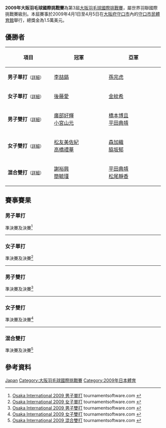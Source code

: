 {{noteTA|G1=Badminton}}
{{infobox badminton event
|name           = 2009年大阪羽毛球國際挑戰賽
|image          = 
|size           = 
|caption        =
|dates          = 2009年4月1日－4月5日
|number_edition = 第3屆
|level          = 4A
|prize_money    = 1.5萬美元
|location       = {{JPN}}[[大阪府|大阪府]][[守口市|守口市]]
|venue          = [[守口市民體育館|守口市民體育館]]
|previous       = 2008年大阪羽毛球國際挑戰賽 
|next           = 2010年大阪羽毛球國際挑戰賽
}}
'''2009年大阪羽毛球國際挑戰賽'''為第3屆[[大阪羽毛球國際挑戰賽|大阪羽毛球國際挑戰賽]]，屬世界羽聯國際挑戰賽級別。本屆賽事於2009年4月1日至4月5日在[[大阪府|大阪府]][[守口市|守口市]]內的[[守口市民體育館|守口市民體育館]]舉行，總獎金為1.5萬美元。

== 優勝者 ==
{| class=wikitable style="font-size:small"
!width="200"|項目
!width="250"|冠軍
!width="250"|亞軍
|-
|'''男子單打'''<small>（[[#男子單打|詳細]]）</small>
|{{flagicon|KOR}} [[李喆鎬|李喆鎬]]
|{{flagicon|KOR}} [[孫完虎|孫完虎]]
|-
|'''女子單打'''<small>（[[#女子單打|詳細]]）</small>
|{{flagicon|JPN}} [[後藤愛|後藤愛]]
|{{flagicon|KOR}} [[金紋希|金紋希]]
|-
|'''男子雙打'''<small>（[[#男子雙打|詳細]]）</small>
|{{flagicon|JPN}} [[廣部好輝|廣部好輝]]<br/>{{flagicon|JPN}} [[小宮山元|小宮山元]]
|{{flagicon|JPN}} [[橋本博且|橋本博且]]<br/>{{flagicon|JPN}} [[平田典靖|平田典靖]]
|-
|'''女子雙打'''<small>（[[#女子雙打|詳細]]）</small>
|{{flagicon|JPN}} [[松友美佐紀|松友美佐紀]]<br/>{{flagicon|JPN}} [[高橋禮華|高橋禮華]]
|{{flagicon|JPN}} [[森加織|森加織]]<br/>{{flagicon|JPN}} [[脇坂郁|脇坂郁]]
|-
|'''混合雙打'''<small>（[[#混合雙打|詳細]]）</small>
|{{flagicon|TPE}} [[謝裕興|謝裕興]]<br/>{{flagicon|TPE}} [[簡毓瑾|簡毓瑾]]
|{{flagicon|JPN}} [[平田典靖|平田典靖]]<br/>{{flagicon|JPN}} [[松尾靜香|松尾靜香]]
|}

== 賽事賽果 ==
=== 男子單打 ===
;準決賽及決賽<ref name="MS">[http://tournamentsoftware.com/sport/draw.aspx?id=EDFB6C3E-5112-4388-93CB-3A4D008E9347&draw=1 Osaka International 2009 男子單打] tournamentsoftware.com {{en}}</ref>
{{4TeamBracket-Tennis3-v2
| team-width=200
| RD1-seed1=
| RD1-team1='''{{flagicon|KOR}} [[李喆鎬|李喆鎬]]
| RD1-score1-1='''21
| RD1-score1-2='''21
| RD1-score1-3=
| RD1-seed2=
| RD1-team2={{flagicon|KOR}} [[金沙朗|金沙朗]]
| RD1-score2-1=11
| RD1-score2-2=15
| RD1-score2-3=

| RD1-seed3=
| RD1-team3='''{{flagicon|KOR}} [[孫完虎|孫完虎]]
| RD1-score3-1='''21
| RD1-score3-2=11
| RD1-score3-3='''21
| RD1-seed4=
| RD1-team4={{flagicon|KOR}} [[蔣瑛秀|蔣瑛秀]]
| RD1-score4-1=11
| RD1-score4-2='''21
| RD1-score4-3=15

| RD2-seed1=
| RD2-team1='''{{flagicon|KOR}} [[李喆鎬|李喆鎬]]
| RD2-score1-1=19
| RD2-score1-2='''21
| RD2-score1-3='''21
| RD2-seed2=
| RD2-team2={{flagicon|KOR}} [[孫完虎|孫完虎]]
| RD2-score2-1='''21
| RD2-score2-2=11
| RD2-score2-3=11
}}
----

=== 女子單打 ===
;準決賽及決賽<ref name="WS">[http://tournamentsoftware.com/sport/draw.aspx?id=EDFB6C3E-5112-4388-93CB-3A4D008E9347&draw=2 Osaka International 2009 女子單打] tournamentsoftware.com {{en}}</ref>
{{4TeamBracket-Tennis3-v2
| team-width=200
| RD1-seed1=1
| RD1-team1='''{{flagicon|JPN}} [[後藤愛|後藤愛]]
| RD1-score1-1='''22
| RD1-score1-2=15
| RD1-score1-3='''21
| RD1-seed2=
| RD1-team2={{flagicon|JPN}} [[今井幸代|今井幸代]]
| RD1-score2-1=20
| RD1-score2-2='''21
| RD1-score2-3=15

| RD1-seed3=
| RD1-team3='''{{flagicon|KOR}} [[金紋希|金紋希]]
| RD1-score3-1='''21
| RD1-score3-2='''21
| RD1-score3-3=
| RD1-seed4=
| RD1-team4={{flagicon|KOR}} [[成池鉉|成池鉉]]
| RD1-score4-1=12
| RD1-score4-2=12
| RD1-score4-3=

| RD2-seed1=1
| RD2-team1='''{{flagicon|JPN}} [[後藤愛|後藤愛]]
| RD2-score1-1='''21
| RD2-score1-2='''21
| RD2-score1-3=
| RD2-seed2=
| RD2-team2={{flagicon|KOR}} [[金紋希|金紋希]]
| RD2-score2-1=14
| RD2-score2-2=14
| RD2-score2-3=
}}
----

=== 男子雙打 ===
;準決賽及決賽<ref name="MD">[http://tournamentsoftware.com/sport/draw.aspx?id=EDFB6C3E-5112-4388-93CB-3A4D008E9347&draw=3 Osaka International 2009 男子雙打] tournamentsoftware.com {{en}}</ref>
{{4TeamBracket-Tennis3-v2
| team-width=200
| RD1-seed1=1
| RD1-team1={{flagicon|JPN}} [[早川賢一|早川賢一]]<br/> {{flagicon|JPN}} [[數野健太|數野健太]]
| RD1-score1-1='''21
| RD1-score1-2=19
| RD1-score1-3=12
| RD1-seed2=
| RD1-team2='''{{flagicon|JPN}} [[廣部好輝|廣部好輝]]<br/> {{flagicon|JPN}} [[小宮山元|小宮山元]]
| RD1-score2-1=18
| RD1-score2-2='''21
| RD1-score2-3='''21

| RD1-seed3=
| RD1-team3={{flagicon|JPN}} [[小松崎佑也|小松崎佑也]]<br/> {{flagicon|JPN}} [[垰畑亮太|垰畑亮太]]
| RD1-score3-1='''21
| RD1-score3-2=15
| RD1-score3-3=20
| RD1-seed4=2
| RD1-team4='''{{flagicon|JPN}} [[橋本博且|橋本博且]]<br/> {{flagicon|JPN}} [[平田典靖|平田典靖]]
| RD1-score4-1=19
| RD1-score4-2='''21
| RD1-score4-3='''22

| RD2-seed1=
| RD2-team1='''{{flagicon|JPN}} [[廣部好輝|廣部好輝]]<br/> {{flagicon|JPN}} [[小宮山元|小宮山元]]
| RD2-score1-1='''21
| RD2-score1-2='''21
| RD2-score1-3=
| RD2-seed2=2
| RD2-team2={{flagicon|JPN}} [[橋本博且|橋本博且]]<br/> {{flagicon|JPN}} [[平田典靖|平田典靖]]
| RD2-score2-1=19
| RD2-score2-2=10
| RD2-score2-3=
}}
----

=== 女子雙打 ===
;準決賽及決賽<ref name="WD">[http://tournamentsoftware.com/sport/draw.aspx?id=EDFB6C3E-5112-4388-93CB-3A4D008E9347&draw=4 Osaka International 2009 女子雙打] tournamentsoftware.com {{en}}</ref>
{{4TeamBracket-Tennis3-v2
| team-width=200
| RD1-seed1=1
| RD1-team1={{flagicon|JPN}} [[藤井瑞希|藤井瑞希]]<br/> {{flagicon|JPN}} [[垣岩令佳|垣岩令佳]]
| RD1-score1-1='''21
| RD1-score1-2=19
| RD1-score1-3=20
| RD1-seed2=
| RD1-team2='''{{flagicon|JPN}} [[松友美佐紀|松友美佐紀]]<br/> {{flagicon|JPN}} [[高橋禮華|高橋禮華]]
| RD1-score2-1=15
| RD1-score2-2='''21
| RD1-score2-3='''22

| RD1-seed3=
| RD1-team3='''{{flagicon|JPN}} [[森加織|森加織]]<br/> {{flagicon|JPN}} [[脇坂郁|脇坂郁]]
| RD1-score3-1='''21
| RD1-score3-2='''21
| RD1-score3-3=
| RD1-seed4=
| RD1-team4={{flagicon|JPN}} [[福万尚子|福万尚子]]<br/> {{flagicon|JPN}} [[高橋沙也加|高橋沙也加]]
| RD1-score4-1=7
| RD1-score4-2=10
| RD1-score4-3=

| RD2-seed1=
| RD2-team1='''{{flagicon|JPN}} [[松友美佐紀|松友美佐紀]]<br/> {{flagicon|JPN}} [[高橋禮華|高橋禮華]]
| RD2-score1-1='''21
| RD2-score1-2=16
| RD2-score1-3='''24
| RD2-seed2=
| RD2-team2={{flagicon|JPN}} [[森加織|森加織]]<br/> {{flagicon|JPN}} [[脇坂郁|脇坂郁]]
| RD2-score2-1=16
| RD2-score2-2='''21
| RD2-score2-3=22
}}
----

=== 混合雙打 ===
;準決賽及決賽<ref name="XD">[http://tournamentsoftware.com/sport/draw.aspx?id=EDFB6C3E-5112-4388-93CB-3A4D008E9347&draw=5 Osaka International 2009 混合雙打] tournamentsoftware.com {{en}}</ref>
{{4TeamBracket-Tennis3-v2
| team-width=200
| RD1-seed1=1
| RD1-team1='''{{flagicon|TPE}} [[謝裕興|謝裕興]]<br/> {{flagicon|TPE}} [[簡毓瑾|簡毓瑾]]
| RD1-score1-1='''21
| RD1-score1-2='''21
| RD1-score1-3=
| RD1-seed2=
| RD1-team2={{flagicon|JPN}} [[垰畑亮太|垰畑亮太]]<br/> {{flagicon|JPN}} [[高橋禮華|高橋禮華]]
| RD1-score2-1=18
| RD1-score2-2=19
| RD1-score2-3=

| RD1-seed3=
| RD1-team3={{flagicon|JPN}} [[橋本博且|橋本博且]]<br/> {{flagicon|JPN}} [[內藤真實|內藤真實]] (中途退出)
| RD1-score3-1=''5
| RD1-score3-2=
| RD1-score3-3=
| RD1-seed4=2
| RD1-team4='''{{flagicon|JPN}} [[平田典靖|平田典靖]]<br/> {{flagicon|JPN}} [[松尾靜香|松尾靜香]]
| RD1-score4-1=''11
| RD1-score4-2=
| RD1-score4-3=

| RD2-seed1=1
| RD2-team1='''{{flagicon|TPE}} [[謝裕興|謝裕興]]<br/> {{flagicon|TPE}} [[簡毓瑾|簡毓瑾]]
| RD2-score1-1='''21
| RD2-score1-2='''21
| RD2-score1-3=
| RD2-seed2=2
| RD2-team2={{flagicon|JPN}} [[平田典靖|平田典靖]]<br/> {{flagicon|JPN}} [[松尾靜香|松尾靜香]]
| RD2-score2-1=18
| RD2-score2-2=15
| RD2-score2-3=
}}

== 參考資料 ==
{{Reflist}}

[[Category:2009年世界羽聯國際挑戰賽|Japan]]
[[Category:大阪羽毛球國際挑戰賽|Category:大阪羽毛球國際挑戰賽]]
[[Category:2009年日本體育|Category:2009年日本體育]]